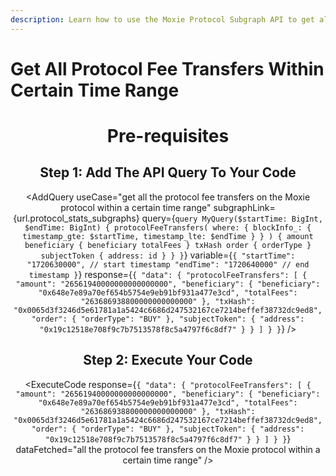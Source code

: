 ```yaml
---
description: Learn how to use the Moxie Protocol Subgraph API to get all the protocol fee transfers on the Moxie protocol within a certain time range.
---
```



# Get All Protocol Fee Transfers Within Certain Time Range

<Header
  useCase="get all the protocol fee transfers on the Moxie protocol within a certain time range"
  apiName="Moxie Protocol Subgraph"
/>

# Pre-requisites

<Prerequisites apiName="Moxie Protocol Subgraph" />

## Step 1: Add The API Query To Your Code

<AddQuery
  useCase="get all the protocol fee transfers on the Moxie protocol within a certain time range"
  subgraphLink={url.protocol_stats_subgraphs}
  query={`query MyQuery($startTime: BigInt, $endTime: BigInt) {
  protocolFeeTransfers(
    where: {
      blockInfo_: { timestamp_gte: $startTime, timestamp_lte: $endTime }
    }
  ) {
    amount
    beneficiary {
      beneficiary
      totalFees
    }
    txHash
    order {
      orderType
    }
    subjectToken {
      address: id
    }
  }
}`}
  variable={`{
  "startTime": "1720630000", // start timestamp
  "endTime": "1720640000" // end timestamp
}`}
  response={`{
  "data": {
    "protocolFeeTransfers": [
      {
        "amount": "26561940000000000000000",
        "beneficiary": {
          "beneficiary": "0x648e7e89a70ef654b5754e9eb91bf931a477e3cd",
          "totalFees": "263686938800000000000000"
        },
        "txHash": "0x0065d3f3246d5e61781a1a5424c6686d247532167ce7214beffef38732dc9ed8",
        "order": {
          "orderType": "BUY"
        },
        "subjectToken": {
          "address": "0x19c12518e708f9c7b7513578f8c5a4797f6c8df7"
        }
      }
    ]
  }
}`}
/>

## Step 2: Execute Your Code

<ExecuteCode
  response={`{
  "data": {
    "protocolFeeTransfers": [
      {
        "amount": "26561940000000000000000",
        "beneficiary": {
          "beneficiary": "0x648e7e89a70ef654b5754e9eb91bf931a477e3cd",
          "totalFees": "263686938800000000000000"
        },
        "txHash": "0x0065d3f3246d5e61781a1a5424c6686d247532167ce7214beffef38732dc9ed8",
        "order": {
          "orderType": "BUY"
        },
        "subjectToken": {
          "address": "0x19c12518e708f9c7b7513578f8c5a4797f6c8df7"
        }
      }
    ]
  }
}`}
  dataFetched="all the protocol fee transfers on the Moxie protocol within a certain time range"
/>

<DeveloperSupport />
